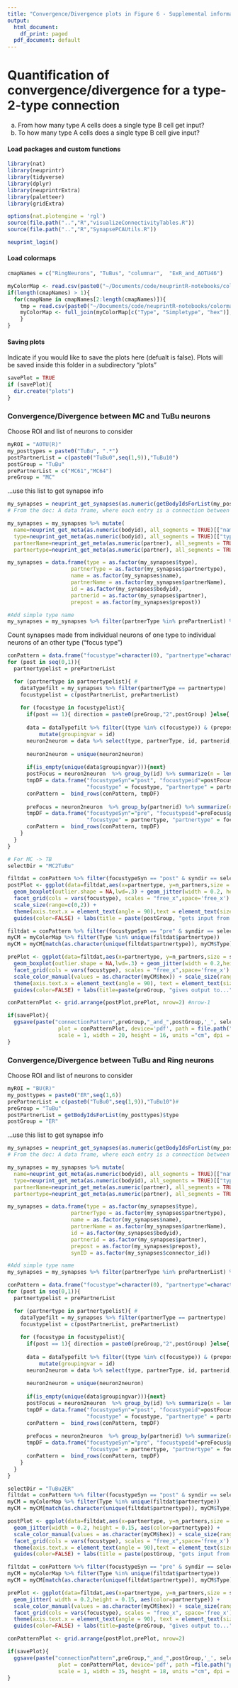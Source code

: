 ```yaml
---
title: "Convergence/Divergence plots in Figure 6 - Supplemental information 1 A,B, Figure 7 - Supplemental information 1 A,B"
output:
  html_document:
    df_print: paged
  pdf_document: default
---
```


# Quantification of convergence/divergence for a type-2-type connection

(a) From how many type A cells does a single type B cell get input?
(b) To how many type A cells does a single type B cell give input?


#### Load packages and custom functions
```r
library(nat)
library(neuprintr)
library(tidyverse)
library(dplyr)
library(neuprintrExtra)
library(paletteer)
library(gridExtra)

options(nat.plotengine = 'rgl')
source(file.path("..","R","visualizeConnectivityTables.R"))
source(file.path("..","R","SynapsePCAUtils.R"))
```

```r
neuprint_login()
```

#### Load colormaps
```r
cmapNames = c("RingNeurons", "TuBus", "columnar",  "ExR_and_AOTU46")

myColorMap <- read.csv(paste0("~/Documents/code/neuprintR-notebooks/colormaps/colorMap_",cmapNames[1],".csv"))
if(length(cmapNames) > 1){
  for(cmapName in cmapNames[2:length(cmapNames)]){ 
    tmp = read.csv(paste0("~/Documents/code/neuprintR-notebooks/colormaps/colorMap_",cmapName,".csv"))
    myColorMap <- full_join(myColorMap[c("Type", "Simpletype", "hex")], tmp[c("Type", "Simpletype","hex")])
    }
}
```

#### Saving plots
Indicate if you would like to save the plots here (defualt is false). Plots will be saved inside this folder in a subdirectory "plots"
```r
savePlot = TRUE
if (savePlot){
  dir.create("plots")
}
```

### Convergence/Divergence between MC and TuBu neurons
Choose ROI and list of neurons to consider
```r
myROI = "AOTU(R)"
my_posttypes = paste0("TuBu", ".*")
postPartnerList = c(paste0("TuBu0",seq(1,9)),"TuBu10")
postGroup = "TuBu"
prePartnerList = c("MC61","MC64")
preGroup = "MC"
```

...use this list to get synapse info
```r
my_synapses = neuprint_get_synapses(as.numeric(getBodyIdsForList(my_posttypes)$bodyid),myROI)
# From the doc: A data frame, where each entry is a connection between the specified bodyid and its partner, either presynaptic to the bodyid (prepost=0) or postsynaptic (prepost=1). Each connection is associated with a synapse that has its own unique connector_id, XYZ coordinates and a confidence in its existence.

my_synapses = my_synapses %>% mutate(
  name=neuprint_get_meta(as.numeric(bodyid), all_segments = TRUE)[["name"]],
  type=neuprint_get_meta(as.numeric(bodyid), all_segments = TRUE)[["type"]],
  partnerName=neuprint_get_meta(as.numeric(partner), all_segments = TRUE)[["name"]],
  partnertype=neuprint_get_meta(as.numeric(partner), all_segments = TRUE)[["type"]])

my_synapses = data.frame(type = as.factor(my_synapses$type), 
                    partnerType = as.factor(my_synapses$partnertype),
                    name = as.factor(my_synapses$name), 
                    partnerName = as.factor(my_synapses$partnerName),
                    id = as.factor(my_synapses$bodyid),
                    partnerid = as.factor(my_synapses$partner),
                    prepost = as.factor(my_synapses$prepost))

#Add simple type name
my_synapses = my_synapses %>% filter(partnerType %in% prePartnerList) %>% mutate(simpleType = gsub("_.*", "",type))
```

Count synapses made from individual neurons of one type to individual neurons of an other type ("focus type")
```r
conPattern = data.frame("focustype"=character(0), "partnertype"=character(0), "focustypeid"=character(0), "n_partners"=integer(0))
for (post in seq(0,1)){
  partnertypelist = prePartnerList

  for (partnertype in partnertypelist){ #
    dataTypefilt = my_synapses %>% filter(partnerType == partnertype)
    focustypelist = c(postPartnerList, prePartnerList)
   
    for (focustype in focustypelist){
      if(post == 1){ direction = paste0(preGroup,"2",postGroup) }else{ direction = paste0(postGroup,"2",preGroup)}
      
      data = dataTypefilt %>% filter((type %in% c(focustype)) & (prepost == post)) %>%
          mutate(groupingvar = id)
      neuron2neuron = data %>% select(type, partnerType, id, partnerid, prepost) %>% group_by(id, partnerid) %>% mutate(nsyn =  length(prepost))
    
      neuron2neuron = unique(neuron2neuron)
      
      if(is_empty(unique(data$groupingvar))){next}
      postFocus = neuron2neuron  %>% group_by(id) %>% summarize(n = length(prepost), s = sum(nsyn))
      tmpDF = data.frame("focustypeSyn"="post", "focustypeid"=postFocus$id, "n_partners"= postFocus$n,
                         "focustype" = focustype, "partnertype" = partnertype, syndir = direction, "syn"=postFocus$s)
      conPattern =  bind_rows(conPattern, tmpDF)
      
      preFocus = neuron2neuron  %>% group_by(partnerid) %>% summarize(n = length(prepost), s = sum(nsyn))
      tmpDF = data.frame("focustypeSyn"="pre", "focustypeid"=preFocus$partnerid, "n_partners"= preFocus$n,
                         "focustype" = partnertype, "partnertype" = focustype, syndir = direction, "syn"=preFocus$s)
      conPattern =  bind_rows(conPattern, tmpDF)
    }
  }
}

```

```r
# For MC -> TB
selectDir = "MC2TuBu"

filtdat = conPattern %>% filter(focustypeSyn == "post" & syndir == selectDir) %>% unique()
postPlot <- ggplot(data=filtdat,aes(x=partnertype, y=n_partners,size = syn)) + 
  geom_boxplot(outlier.shape = NA,lwd=.3) + geom_jitter(width = 0.2, height = 0, aes(color=partnertype)) +
  facet_grid(cols = vars(focustype), scales = "free_x",space='free_x') + theme_classic() + 
  scale_size(range=c(0,2)) +
  theme(axis.text.x = element_text(angle = 90),text = element_text(size=8), axis.line = element_line(colour = 'black', size = .3)) +
  guides(color=FALSE) + labs(title = paste(postGroup, "gets input from..."))

filtdat = conPattern %>% filter(focustypeSyn == "pre" & syndir == selectDir) %>% unique()
myCM = myColorMap %>% filter(Type %in% unique(filtdat$partnertype))
myCM = myCM[match(as.character(unique(filtdat$partnertype)), myCM$Type),] %>% arrange(unique(filtdat$partnertype))

prePlot <- ggplot(data=filtdat,aes(x=partnertype, y=n_partners,size = syn)) + 
  geom_boxplot(outlier.shape = NA,lwd=.3) + geom_jitter(width = 0.2,height = 0, aes(color=partnertype)) + 
  facet_grid(cols = vars(focustype), scales = "free_x",space='free_x') + theme_classic()   +
  scale_color_manual(values = as.character(myCM$hex)) + scale_size(range=c(0,2)) +
  theme(axis.text.x = element_text(angle = 90), text = element_text(size=8), axis.line = element_line(colour = 'black', size = .3)) +
  guides(color=FALSE) + labs(title=paste(preGroup, "gives output to..."))

conPatternPlot <- grid.arrange(postPlot,prePlot, nrow=2) #nrow-1

if(savePlot){
  ggsave(paste("connectionPattern",preGroup,"_and_",postGroup,'_', selectDir,'.pdf', sep=''),
                plot = conPatternPlot, device='pdf', path = file.path("plots"), 
                scale = 1, width = 20, height = 16, units ="cm", dpi = 600, useDingbats=FALSE) 
}
```


### Convergence/Divergence between TuBu and Ring neurons
Choose ROI and list of neurons to consider
```r
myROI = "BU(R)"
my_posttypes = paste0("ER",seq(1,6))
prePartnerList = c(paste0("TuBu0",seq(1,9)),"TuBu10")#
preGroup = "TuBu"
postPartnerList = getBodyIdsForList(my_posttypes)$type
postGroup = "ER"
```

...use this list to get synapse info
```r
my_synapses = neuprint_get_synapses(as.numeric(getBodyIdsForList(my_posttypes)$bodyid),myROI)
# From the doc: A data frame, where each entry is a connection between the specified bodyid and its partner, either presynaptic to the bodyid (prepost=0) or postsynaptic (prepost=1). Each connection is associated with a synapse that has its own unique connector_id, XYZ coordinates and a confidence in its existence.

my_synapses = my_synapses %>% mutate(
  name=neuprint_get_meta(as.numeric(bodyid), all_segments = TRUE)[["name"]],
  type=neuprint_get_meta(as.numeric(bodyid), all_segments = TRUE)[["type"]],
  partnerName=neuprint_get_meta(as.numeric(partner), all_segments = TRUE)[["name"]],
  partnertype=neuprint_get_meta(as.numeric(partner), all_segments = TRUE)[["type"]])

my_synapses = data.frame(type = as.factor(my_synapses$type), 
                    partnerType = as.factor(my_synapses$partnertype),
                    name = as.factor(my_synapses$name), 
                    partnerName = as.factor(my_synapses$partnerName),
                    id = as.factor(my_synapses$bodyid),
                    partnerid = as.factor(my_synapses$partner),
                    prepost = as.factor(my_synapses$prepost),
                    synID = as.factor(my_synapses$connector_id))

#Add simple type name
my_synapses = my_synapses %>% filter(partnerType %in% prePartnerList) %>% mutate(simpleType = gsub("_.*", "",type))
```

```r
conPattern = data.frame("focustype"=character(0), "partnertype"=character(0), "focustypeid"=character(0), "n_partners"=integer(0))
for (post in seq(0,1)){
  partnertypelist = prePartnerList

  for (partnertype in partnertypelist){ #
    dataTypefilt = my_synapses %>% filter(partnerType == partnertype)
    focustypelist = c(postPartnerList, prePartnerList)
   
    for (focustype in focustypelist){
      if(post == 1){ direction = paste0(preGroup,"2",postGroup) }else{ direction = paste0(postGroup,"2",preGroup)}
      
      data = dataTypefilt %>% filter((type %in% c(focustype)) & (prepost == post)) %>%
          mutate(groupingvar = id)
      neuron2neuron = data %>% select(type, partnerType, id, partnerid, prepost) %>% group_by(id, partnerid) %>% mutate(nsyn =  length(prepost))
    
      neuron2neuron = unique(neuron2neuron)
      
      if(is_empty(unique(data$groupingvar))){next}
      postFocus = neuron2neuron  %>% group_by(id) %>% summarize(n = length(prepost), s = sum(nsyn))
      tmpDF = data.frame("focustypeSyn"="post", "focustypeid"=postFocus$id, "n_partners"= postFocus$n,
                         "focustype" = focustype, "partnertype" = partnertype, syndir = direction, "syn"=postFocus$s)
      conPattern =  bind_rows(conPattern, tmpDF)
      
      preFocus = neuron2neuron  %>% group_by(partnerid) %>% summarize(n = length(prepost), s = sum(nsyn))
      tmpDF = data.frame("focustypeSyn"="pre", "focustypeid"=preFocus$partnerid, "n_partners"= preFocus$n,
                         "focustype" = partnertype, "partnertype" = focustype, syndir = direction, "syn"=preFocus$s)
      conPattern =  bind_rows(conPattern, tmpDF)
    }
  }
}

```

```r
selectDir = "TuBu2ER"
filtdat = conPattern %>% filter(focustypeSyn == "post" & syndir == selectDir) %>% unique()
myCM = myColorMap %>% filter(Type %in% unique(filtdat$partnertype))
myCM = myCM[match(as.character(unique(filtdat$partnertype)), myCM$Type),] %>% arrange(unique(filtdat$partnertype))

postPlot <- ggplot(data=filtdat,aes(x=partnertype, y=n_partners,size = syn)) + 
  geom_jitter(width = 0.2, height = 0.15, aes(color=partnertype)) +
  scale_color_manual(values = as.character(myCM$hex)) + scale_size(range=c(0,2.5)) +
  facet_grid(cols = vars(focustype), scales = "free_x",space='free_x') + theme_classic() + 
  theme(axis.text.x = element_text(angle = 90),text = element_text(size=8), axis.line = element_line(colour = 'black', size = .3)) +
  guides(color=FALSE) + labs(title = paste(postGroup, "gets input from..."))

filtdat = conPattern %>% filter(focustypeSyn == "pre" & syndir == selectDir) %>% unique()
myCM = myColorMap %>% filter(Type %in% unique(filtdat$partnertype))
myCM = myCM[match(as.character(unique(filtdat$partnertype)), myCM$Type),] %>% arrange(unique(filtdat$partnertype))

prePlot <- ggplot(data=filtdat,aes(x=partnertype, y=n_partners,size = syn)) + 
  geom_jitter( width = 0.2,height = 0.15, aes(color=partnertype)) + 
  scale_color_manual(values = as.character(myCM$hex)) + scale_size(range=c(0,2.5)) +
  facet_grid(cols = vars(focustype), scales = "free_x", space='free_x') + theme_classic()   +
  theme(axis.text.x = element_text(angle = 90), text = element_text(size=8), axis.line = element_line(colour = 'black', size = .3)) +
  guides(color=FALSE) + labs(title=paste(preGroup, "gives output to..."))

conPatternPlot <- grid.arrange(postPlot,prePlot, nrow=2)

if(savePlot){
  ggsave(paste("connectionPattern",preGroup,"_and_",postGroup,'_', selectDir,'.pdf', sep=''),
                plot = conPatternPlot, device='pdf', path =file.path("plots"),
                scale = 1, width = 35, height = 18, units ="cm", dpi = 600, useDingbats=FALSE) 
}
```